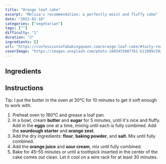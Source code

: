 ---
title: "Orange loaf cake"
excerpt: "Melisa's recommendation: a perfectly moist and fluffy cake"
date: "2022-02-10"
categories: ["vegetarian"]
tags: [""]
difficulty: "1"
duration: "2"
ingredients: []
url: "https://confessionsofabakingqueen.com/orange-loaf-cake/#tasty-recipes-14927-jump-target"
coverImage: "https://images.unsplash.com/photo-1603455907761-b11099c592d4?ixlib=rb-1.2.1&ixid=MnwxMjA3fDB8MHxwaG90by1wYWdlfHx8fGVufDB8fHx8&auto=format&fit=crop&w=700&q=72"
---

## Ingredients

<ul>
  <Ingredient v="190" t="g" i="all-purpose flour" />
  <Ingredient v="1" t="tsp" i="baking powder" />
  <Ingredient optional v="1" t="tbsp" i="sourdough starter" />
  <Ingredient v="0.5" t="tsp" i="salt" />
  <Ingredient v="230" t="g" i="sugar" />
  <Ingredient v="170" t="g" i="butter, at room temperature" />
  <Ingredient v="2" i="eggs, large" />
  <Ingredient v="5" t="tbsp" i="orange juice (or juice of half an orange)" />
  <Ingredient v="1" i="orange zest" />
  <Ingredient v="250" t="ml" i="sour cream" />
  <Ingredient optional v="1" t="squeeze" i="lemon juice (or more to taste)" />
</ul>

## Instructions

Tip: I put the butter in the oven at 30°C for 10 minutes to get it soft enough to work with.

1. Preheat oven to 180°C and grease a loaf pan.
2. In a bowl, cream **butter** and **sugar** for 5 minutes, until it's nice and fluffy. Add in the **eggs** one at a time, mixing until each is fully combined. Add the **sourdough starter** and **orange zest**.
3. Add the dry ingredients: **flour**, **baking powder**, and **salt**. Mix until fully combined.
4. Add the **orange juice** and **sour cream**, mix until fully combined.
5. Bake for 45–55 minutes or until a toothpick inserted in the center of the cake comes out clean. Let it cool on a wire rack for at least 30 minutes.
